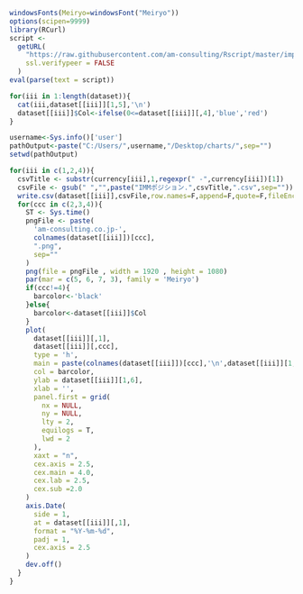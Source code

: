 ```r
windowsFonts(Meiryo=windowsFont("Meiryo"))
options(scipen=9999)
library(RCurl)
script <-
  getURL(
    "https://raw.githubusercontent.com/am-consulting/Rscript/master/importCFTC.r",
    ssl.verifypeer = FALSE
  )
eval(parse(text = script))

for(iii in 1:length(dataset)){
  cat(iii,dataset[[iii]][1,5],'\n')  
  dataset[[iii]]$Col<-ifelse(0<=dataset[[iii]][,4],'blue','red')
}
```

```r
username<-Sys.info()['user']
pathOutput<-paste("C:/Users/",username,"/Desktop/charts/",sep="")
setwd(pathOutput)

for(iii in c(1,2,4)){
  csvTitle <- substr(currency[iii],1,regexpr(" -",currency[iii])[1])
  csvFile <- gsub(" ","",paste("IMMポジション.",csvTitle,".csv",sep=""))    
  write.csv(dataset[[iii]],csvFile,row.names=F,append=F,quote=F,fileEncoding="UTF-8")
  for(ccc in c(2,3,4)){
    ST <- Sys.time()  
    pngFile <- paste(
      'am-consulting.co.jp-',
      colnames(dataset[[iii]])[ccc],
      ".png",
      sep=""
    )
    png(file = pngFile , width = 1920 , height = 1080)
    par(mar = c(5, 6, 7, 3), family = 'Meiryo')
    if(ccc!=4){
      barcolor<-'black'  
    }else{
      barcolor<-dataset[[iii]]$Col  
    }
    plot(
      dataset[[iii]][,1],
      dataset[[iii]][,ccc],
      type = 'h',
      main = paste(colnames(dataset[[iii]])[ccc],'\n',dataset[[iii]][1,1],'~',dataset[[iii]][nrow(dataset[[iii]]),1]),
      col = barcolor,
      ylab = dataset[[iii]][1,6],
      xlab = '',
      panel.first = grid(
        nx = NULL,
        ny = NULL,
        lty = 2,
        equilogs = T,
        lwd = 2
      ),
      xaxt = "n",
      cex.axis = 2.5,
      cex.main = 4.0,
      cex.lab = 2.5,
      cex.sub =2.0
    )
    axis.Date(
      side = 1,
      at = dataset[[iii]][,1],
      format = "%Y-%m-%d",
      padj = 1,
      cex.axis = 2.5
    )
    dev.off()
  }
}
```